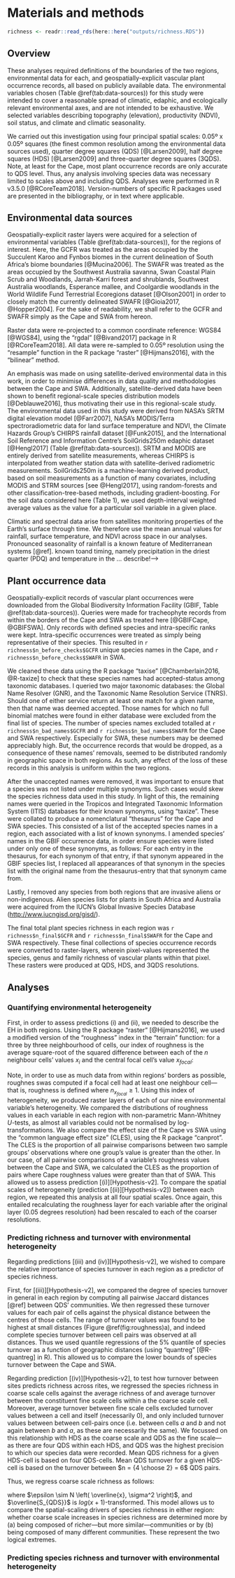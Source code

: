 # Materials and methods

```r
richness <- readr::read_rds(here::here("outputs/richness.RDS"))
```

## Overview

These analyses required definitions of the boundaries of the two regions, environmental data for each, and geospatially-explicit vascular plant occurrence records, all based on publicly available data.
The environmental variables chosen (Table \@ref(tab:data-sources)) for this study were intended to cover a reasonable spread of climatic, edaphic, and ecologically relevant environmental axes, and are not intended to be exhaustive.
We selected variables describing topography (elevation), productivity (NDVI), soil status, and climate and climatic seasonality.

We carried out this investigation using four principal spatial scales: 0.05º x 0.05º squares (the finest common resolution among the environmental data sources used), quarter degree squares (QDS) [@Larsen2009], half degree squares (HDS) [@Larsen2009] and three-quarter degree squares (3QDS).
Note, at least for the Cape, most plant occurrence records are only accurate to QDS level.
Thus, any analysis involving species data was necessary limited to scales above and including QDS.
Analyses were performed in R v3.5.0 [@RCoreTeam2018].
Version-numbers of specific R packages used are presented in the bibliography, or in text where applicable.

## Environmental data sources

Geospatially-explicit raster layers were acquired for a selection of environmental variables (Table \@ref(tab:data-sources)), for the regions of interest.
Here, the GCFR was treated as the areas occupied by the Succulent Karoo and Fynbos biomes in the current delineation of South Africa's biome boundaries [@Mucina2006].
The SWAFR was treated as the areas occupied by the Southwest Australia savanna, Swan Coastal Plain Scrub and Woodlands, Jarrah-Karri forest and shrublands, Southwest Australia woodlands, Esperance mallee, and Coolgardie woodlands in the World Wildlife Fund Terrestrial Ecoregions dataset [@Olson2001] in order to closely match the currently delineated SWAFR [@Gioia2017, @Hopper2004].
For the sake of readability, we shall refer to the GCFR and SWAFR simply as the Cape and SWA from hereon.

Raster data were re-projected to a common coordinate reference: WGS84 [@WGS84], using the "rgdal" [@Bivand2017] package in R [@RCoreTeam2018].
All data were re-sampled to 0.05º resolution using the "resample" function in the R package "raster" [@Hijmans2016], with the "bilinear" method.

An emphasis was made on using satellite-derived environmental data in this work, in order to minimise differences in data quality and methodologies between the Cape and SWA.
Additionally, satellite-derived data have been shown to benefit regional-scale species distribution models [@Deblauwe2016], thus motivating their use in this regional-scale study.
The environmental data used in this study were derived from NASA's SRTM digital elevation model [@Farr2007], NASA's MODIS/Terra spectroradiometric data for land surface temperature and NDVI, the Climate Hazards Group's CHIRPS rainfall dataset [@Funk2015], and the International Soil Reference and Information Centre's SoilGrids250m edaphic dataset [@Hengl2017] (Table \@ref(tab:data-sources)).
SRTM and MODIS are entirely derived from satellite measurements, whereas CHIRPS is interpolated from weather station data with satellite-derived radiometric measurements.
SoilGrids250m is a machine-learning derived product, based on soil measurements as a function of many covariates, including MODIS and STRM sources [see @Hengl2017], using random-forests and other classification-tree-based methods, including gradient-boosting.
For the soil data considered here (Table 1), we used depth-interval weighted average values as the value for a particular soil variable in a given place.

Climatic and spectral data arise from satellites monitoring properties of the Earth's surface through time.
We therefore use the mean annual values for rainfall, surface temperature, and NDVI across space in our analyses.
Pronounced seasonality of rainfall is a known feature of Mediterranean systems [@ref].
known toand timing, namely precipitation in the driest quarter (PDQ) and temperature in the  ...
describe!-->

## Plant occurrence data

<!--Download-->

Geospatially-explicit records of vascular plant occurrences were downloaded from the Global Biodiversity Information Facility (GBIF, Table \@ref(tab:data-sources)).
Queries were made for tracheophyte records from within the borders of the Cape and SWA as treated here [@GBIFCape, @GBIFSWA].
Only records with defined species and intra-specific ranks were kept.
Intra-specific occurrences were treated as simply being representative of their species.
This resulted in `r richness$n_before_checks$GCFR` unique species names in the Cape, and `r richness$n_before_checks$SWAFR` in SWA.

<!--Remove bad names-->

We cleaned these data using the R package "taxise" [@Chamberlain2016, @R-taxize] to check that these species names had accepted-status among taxonomic databases.
I queried two major taxonomic databases: the Global Name Resolver (GNR)<!--TODO: ref--><!--which includes the following independent databases within its queries: NCB, BoLD, ITIS, BHL, EoL, Redlist, GROMS, RAMSAR, BIRDLIFE or other conservation related indices, Scratchpad, LifeDesk indices, Tropicos, Exemplar online Flora and Fauna, and Fauna Europaea (<https://github.com/GlobalNamesArchitecture/gni/wiki/Sources>)-->, and the Taxonomic Name Resolution Service (TNRS)<!--TODO: ref--><!--.
TNRS was built upon existing programmes from GNR, and includes a different (but not completely exclusive) set of databases (<http://tnrs.iplantcollaborative.org/sources.html>): Tropicos, The Global Compositae Checklist (GCC), USDA's Plants Database, NCBI, The International Legume Database and Information Service (ILDIS), The Plant List (Kew, Missouri Bot.
G.) (TPL), But without Fabaceae and Asteraceae (see IDLIS, GCC)).
The near-comprehensive coverage of the GNR and TNRS services combined motivated their use here.
Each unique species name from the GBIF-derived list for each region was queried against GNR and TNRS.
My implementation [TODO: please choose a different word here] to remove unaccepted names was forgiving [TODO: reword]-->.
Should one of either service return at least one match for a given name, then that name was deemed accepted.
Those names for which no full binomial matches were found in either database were excluded from the final list of species.
The number of species names excluded totalled at `r richness$n_bad_names$GCFR` and `r richness$n_bad_names$SWAFR` for the Cape and SWA respectively.
Especially for SWA, these numbers may be deemed appreciably high.
But, the occurrence records that would be dropped, as a consequence of these names' removals, seemed to be distributed randomly in geographic space in both regions.
<!--TODO: make this map? or at least quote a stat..?-->
As such, any effect of the loss of these records in this analysis is uniform within the two regions.

<!--Correct for synonymy-->

After the unaccepted names were removed, it was important to ensure that a species was not listed under multiple synonyms.
Such cases would skew the species richness data used in this study.
In light of this, the remaining names were queried in the Tropicos and Integrated Taxonomic Information System (ITIS) databases for their known synonyms, using "taxize".
These were collated to produce a nomenclatural "thesaurus" for the Cape and SWA species.
This consisted of a list of the accepted species names in a region, each associated with a list of known synonyms.
I amended species' names in the GBIF occurrence data, in order ensure species were listed under only one of these synonyms, as follows: For each entry in the thesaurus, for each synonym of that entry, if that synonym appeared in the GBIF species list, I replaced all appearances of that synonym in the species list with the original name from the thesaurus-entry that that synonym came from.

<!--Remove aliens-->

Lastly, I removed any species from both regions that are invasive aliens or non-indigenous.
Alien species lists for plants in South Africa and Australia were acquired from the IUCN's Global Invasive Species Database (<http://www.iucngisd.org/gisd/>).

<!--Final lists and rasters-->

The final total plant species richness in each region was `r richness$n_final$GCFR` and `r richness$n_final$SWAFR` for the Cape and SWA respectively.
These final collections of species occurrence records were converted to raster-layers, wherein pixel-values represented the species, genus and family richness of vascular plants within that pixel.
These rasters were produced at QDS, HDS, and 3QDS resolutions.

## Analyses

### Quantifying environmental heterogeneity

First, in order to assess predictions (i) and (ii), we needed to describe the EH in both regions.
Using the R package "raster" [@Hijmans2016], we used a modified version of the "roughness" index in the "terrain" function: for a three by three neighbourhood of cells, our index of roughness is the average square-root of the squared difference between each of the $n$ neighbour cells' values $x_i$ and the central focal cell's value $x_{focal}$:

\begin{equation}
  Roughness =
    \frac{1}{n}
    \sqrt{\sum_{i = 1}^{n}
          \left( x_{focal} - x_{i} \right)^{2}}
  (\#eq:roughness)
\end{equation}

Note, in order to use as much data from within regions' borders as possible, roughnes swas computed if a focal cell had at least one neighbour cell---that is, roughness is defined where $n_{x_{focal}} \geq 1$.
Using this index of heterogeneity, we produced raster layers of each of our nine environmental variable's heterogeneity.
We compared the distributions of roughness values in each variable in each region with non-parametric Mann-Whitney $U$-tests, as almost all variables could not be normalised by log-transformations.
We also compare the effect size of the Cape vs SWA using the "common language effect size" (CLES), using the R package "canprot".
The CLES is the proportion of all pairwise comparisons between two sample groups' observations where one group's value is greater than the other.
In our case, of all pairwise comparisons of a variable's roughness values between the Cape and SWA, we calculated the CLES as the proportion of pairs where Cape roughness values were greater than that of SWA.
This allowed us to assess prediction [(i)][Hypothesis-v2].
To compare the spatial scales of heterogeneity (prediction [(ii)][Hypothesis-v2]) between each region, we repeated this analysis at all four spatial scales.
Once again, this entailed recalculating the roughness layer for each variable after the original layer (0.05 degrees resolution) had been rescaled to each of the coarser resolutions.

### Predicting richness and turnover with environmental heterogeneity

Regarding predictions [(iii) and (iv)][Hypothesis-v2], we wished to compare the relative importance of species turnover in each region as a predictor of species richness.

First, for [(iii)][Hypothesis-v2], we compared the degree of species turnover in general in each region by computing all pairwise Jaccard distances [@ref] between QDS' communities.
We then regressed these turnover values for each pair of cells against the physical distance between the centres of those cells.
The range of turnover values was found to be highest at small distances (Figure \@ref(fig:roughness)a), and indeed complete species turnover between cell pairs was observed at all distances.
Thus we used quantile regressions of the 5% quantile of species turnover as a function of geographic distances (using "quantreg" [@R-quantreg] in R).
This allowed us to compare the lower bounds of species turnover between the Cape and SWA.

Regarding prediction [(iv)][Hypothesis-v2], to test how turnover between sites predicts richness across rites, we regressed the species richness in coarse scale cells against the average richness of and average turnover between the constituent fine scale cells within a the coarse scale cell.
Moreover, average turnover between fine scale cells excluded turnover values between a cell and itself (necessarily 0), and only included turnover values between between cell-pairs once (i.e. between cells $a$ and $b$ and not again between $b$ and $a$, as these are necessarily the same).
<!--Verbose version:
Moreover, average turnover between fine scale cells excluded turnover values between a cell $j$ and itself (necessarily 0), and only included turnover values between between cell $j$ and $k$ and not between $k$ and $j$ (as these are necessarily the same).
-->
We focussed on this relationship with HDS as the coarse scale and QDS as the fine scale---as there are four QDS within each HDS, and QDS was the highest precision to which our species data were recorded.
Mean QDS richness for a given HDS-cell is based on four QDS-cells.
Mean QDS turnover for a given HDS-cell is based on the turnover between $n = {4 \choose 2} = 6$ QDS pairs.

<!--Verbose verions:

Average QDS richness for a given HDS-cell ($\overline{S_{QDS}}_i$), then, is based on $j = 4$ QDS-cells, and is treated here as

\begin{equation}
  \overline{S_{QDS}}_{i} =
    \frac{1}{j}
    \sum_{j = 1}^{4}
    S_{QDS_{j}}.
  (\#eq:S-QDS-def)
\end{equation}

Average QDS turnover for a given HDS ($\overline{T_{QDS}}_i$), based on $n = {j = 4 \choose 2} = 6$ QDS pairs (namely pairs $QDS_{1,2}$, $QDS_{1,3}$, $QDS_{1,4}$, $QDS_{2,3}$, $QDS_{2,4}$ and$QDS_{3,4}$) is treated here as

\begin{equation}
  \overline{T_{QDS}}_{i} =
    \frac{1}{n}
    \sum_{n = 1}^{6}
    T_{QDS_{n}}.
  (\#eq:T-QDS-def)
\end{equation}
--->
Thus, we regress coarse scale richness as follows:

\begin{equation}
\begin{split}
  \widehat{S_{HDS_{i}}} =
    &\ \beta_0 + \\
    &\ \beta_1 \overline{S_{QDS}}_{i} +
       \beta_2 \overline{T_{QDS}}_{i} +
       \beta_3 SWA_i + \\
    &\ \beta_4 \overline{S_{QDS}}_{i} SWA_{i} +
       \beta_5 \overline{T_{QDS}}_{i} SWA_{i} +
       \epsilon_i
  (\#eq:S-HDS-formula)
\end{split}
\end{equation}

<!--Simpler verion:
\begin{equation}
\begin{split}
  HDS \ richness =
    &\ Intercept + \\
    &\ Mean \ QDS \ richness +
       Mean \ QDS \ turnover +
       SWA + \\
    &\ Mean \ QDS \ richness \times SWA + \\
    &\ Mean \ QDS \ turnover \times SWA
  (\#eq:S-HDS-formula)
\end{split}
\end{equation}
-->

where $\epsilon \sim N \left( \overline{x}, \sigma^2 \right)$, and $\overline{S_{QDS}}$ is $log(x + 1)$-transformed.
This model allows us to compare the spatial-scaling drivers<!--FIXME: reword--> of species richness in either region: whether coarse scale increases in species richness are determined more by (a) being composed of richer---but more similar---communities or by (b) being composed of many different communities.
These represent the two logical extremes.

### Predicting species richness and turnover with environmental heterogeneity

<!--TODO-->

<!--NOTE: Multiple linear regression modelling vs mixed effect modelling vs BRT modelling-->
